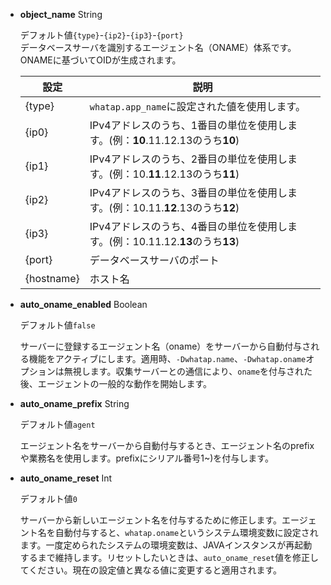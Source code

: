 -   **object_name** <span class='type'>String</span>

    デフォルト値`{type}`-`{ip2}`-`{ip3}`-`{port}`<br/>データベースサーバを識別するエージェント名（ONAME）体系です。ONAMEに基づいてOIDが生成されます。

    | 設定         | 説明                                                                      |
    | ---------- | ----------------------------------------------------------------------- |
    | {type}     | `whatap.app_name`に設定された値を使用します。                                         |
    | {ip0}      | IPv4アドレスのうち、1番目の単位を使用します。(例：**10**.11.12.13のうち**10**)                   |
    | {ip1}      | IPv4アドレスのうち、2番目の単位を使用します。(例：10.**11**.12.13のうち**11**)                   |
    | {ip2}      | IPv4アドレスのうち、3番目の単位を使用します。(例：10.11.**12**.13のうち**12**)                   |
    | {ip3}      | IPv4アドレスのうち、4番目の単位を使用します。(例：10.11.12.**13**のうち**13**)                   |
    | {port}     | データベースサーバのポート                                                           |
    | {hostname} | ホスト名                                                                    |

-   **auto_oname_enabled** <span class='type'>Boolean</span>

    デフォルト値`false`

    サーバーに登録するエージェント名（oname）をサーバーから自動付与される機能をアクティブにします。適用時、`-Dwhatap.name`、`-Dwhatap.oname`オプションは無視します。収集サーバーとの通信により、`oname`を付与された後、エージェントの一般的な動作を開始します。

-   **auto_oname_prefix** <span class='type'>String</span>

    デフォルト値`agent`

    エージェント名をサーバーから自動付与するとき、エージェント名のprefixや業務名を使用します。prefixにシリアル番号1~)を付与します。

-   **auto_oname_reset** <span class='type'>Int</span>

    デフォルト値`0`

    サーバーから新しいエージェント名を付与するために修正します。エージェント名を自動付与すると、`whatap.oname`というシステム環境変数に設定されます。一度定められたシステムの環境変数は、JAVAインスタンスが再起動するまで維持します。リセットしたいときは、`auto_oname_reset`値を修正してください。現在の設定値と異なる値に変更すると適用されます。
